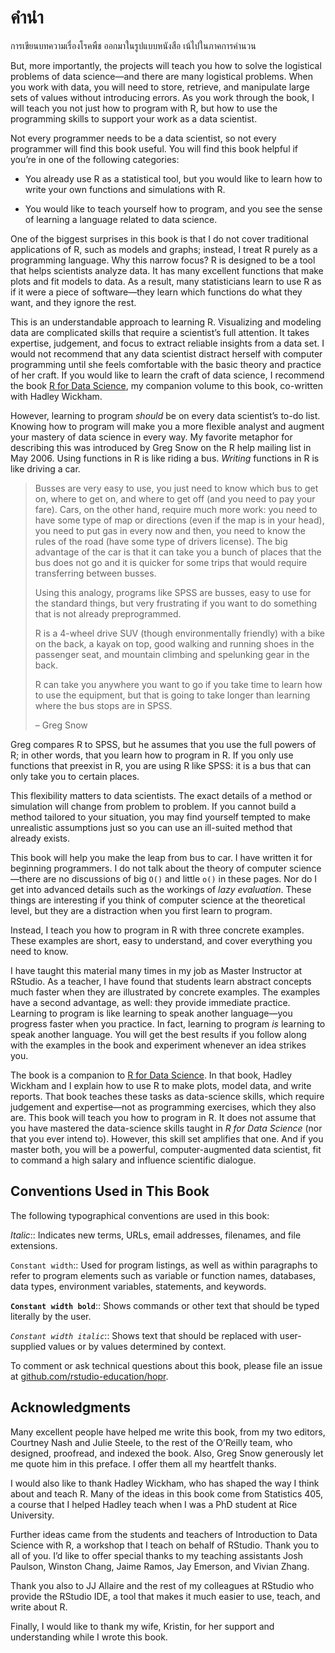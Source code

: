 # คำนำ {.unnumbered}

การเขียนบทความเรื่องโรคพืช ออกมาในรูปแบบหนังสือ เน้ไปในภาคการคำนวน  

But, more importantly, the projects will teach you how to solve the logistical problems of data science---and there are many logistical problems. When you work with data, you will need to store, retrieve, and manipulate large sets of values without introducing errors. As you work through the book, I will teach you not just how to program with R, but how to use the programming skills to support your work as a data scientist.

Not every programmer needs to be a data scientist, so not every programmer will find this book useful. You will find this book helpful if you're in one of the following categories:

-   You already use R as a statistical tool, but you would like to learn how to write your own functions and simulations with R.

-   You would like to teach yourself how to program, and you see the sense of learning a language related to data science.

One of the biggest surprises in this book is that I do not cover traditional applications of R, such as models and graphs; instead, I treat R purely as a programming language. Why this narrow focus? R is designed to be a tool that helps scientists analyze data. It has many excellent functions that make plots and fit models to data. As a result, many statisticians learn to use R as if it were a piece of software---they learn which functions do what they want, and they ignore the rest.

This is an understandable approach to learning R. Visualizing and modeling data are complicated skills that require a scientist's full attention. It takes expertise, judgement, and focus to extract reliable insights from a data set. I would not recommend that any data scientist distract herself with computer programming until she feels comfortable with the basic theory and practice of her craft. If you would like to learn the craft of data science, I recommend the book [R for Data Science](http://r4ds.had.co.nz/), my companion volume to this book, co-written with Hadley Wickham.

However, learning to program *should* be on every data scientist's to-do list. Knowing how to program will make you a more flexible analyst and augment your mastery of data science in every way. My favorite metaphor for describing this was introduced by Greg Snow on the R help mailing list in May 2006. Using functions in R is like riding a bus. *Writing* functions in R is like driving a car.

> Busses are very easy to use, you just need to know which bus to get on, where to get on, and where to get off (and you need to pay your fare). Cars, on the other hand, require much more work: you need to have some type of map or directions (even if the map is in your head), you need to put gas in every now and then, you need to know the rules of the road (have some type of drivers license). The big advantage of the car is that it can take you a bunch of places that the bus does not go and it is quicker for some trips that would require transferring between busses.
>
> Using this analogy, programs like SPSS are busses, easy to use for the standard things, but very frustrating if you want to do something that is not already preprogrammed.
>
> R is a 4-wheel drive SUV (though environmentally friendly) with a bike on the back, a kayak on top, good walking and running shoes in the passenger seat, and mountain climbing and spelunking gear in the back.
>
> R can take you anywhere you want to go if you take time to learn how to use the equipment, but that is going to take longer than learning where the bus stops are in SPSS.
>
> -- Greg Snow

Greg compares R to SPSS, but he assumes that you use the full powers of R; in other words, that you learn how to program in R. If you only use functions that preexist in R, you are using R like SPSS: it is a bus that can only take you to certain places.

This flexibility matters to data scientists. The exact details of a method or simulation will change from problem to problem. If you cannot build a method tailored to your situation, you may find yourself tempted to make unrealistic assumptions just so you can use an ill-suited method that already exists.

This book will help you make the leap from bus to car. I have written it for beginning programmers. I do not talk about the theory of computer science---there are no discussions of big `O()` and little `o()` in these pages. Nor do I get into advanced details such as the workings of *lazy evaluation*. These things are interesting if you think of computer science at the theoretical level, but they are a distraction when you first learn to program.

Instead, I teach you how to program in R with three concrete examples. These examples are short, easy to understand, and cover everything you need to know.

I have taught this material many times in my job as Master Instructor at RStudio. As a teacher, I have found that students learn abstract concepts much faster when they are illustrated by concrete examples. The examples have a second advantage, as well: they provide immediate practice. Learning to program is like learning to speak another language---you progress faster when you practice. In fact, learning to program *is* learning to speak another language. You will get the best results if you follow along with the examples in the book and experiment whenever an idea strikes you.

The book is a companion to [R for Data Science](http://r4ds.had.co.nz/). In that book, Hadley Wickham and I explain how to use R to make plots, model data, and write reports. That book teaches these tasks as data-science skills, which require judgement and expertise---not as programming exercises, which they also are. This book will teach you how to program in R. It does not assume that you have mastered the data-science skills taught in *R for Data Science* (nor that you ever intend to). However, this skill set amplifies that one. And if you master both, you will be a powerful, computer-augmented data scientist, fit to command a high salary and influence scientific dialogue.

## Conventions Used in This Book

The following typographical conventions are used in this book:

*Italic*:: Indicates new terms, URLs, email addresses, filenames, and file extensions.

`Constant width`:: Used for program listings, as well as within paragraphs to refer to program elements such as variable or function names, databases, data types, environment variables, statements, and keywords.

**`Constant width bold`**:: Shows commands or other text that should be typed literally by the user.

*`Constant width italic`*:: Shows text that should be replaced with user-supplied values or by values determined by context.

To comment or ask technical questions about this book, please file an issue at [github.com/rstudio-education/hopr](https://github.com/rstudio-education/hopr).

## Acknowledgments

Many excellent people have helped me write this book, from my two editors, Courtney Nash and Julie Steele, to the rest of the O'Reilly team, who designed, proofread, and indexed the book. Also, Greg Snow generously let me quote him in this preface. I offer them all my heartfelt thanks.

I would also like to thank Hadley Wickham, who has shaped the way I think about and teach R. Many of the ideas in this book come from Statistics 405, a course that I helped Hadley teach when I was a PhD student at Rice University.

Further ideas came from the students and teachers of Introduction to Data Science with R, a workshop that I teach on behalf of RStudio. Thank you to all of you. I'd like to offer special thanks to my teaching assistants Josh Paulson, Winston Chang, Jaime Ramos, Jay Emerson, and Vivian Zhang.

Thank you also to JJ Allaire and the rest of my colleagues at RStudio who provide the RStudio IDE, a tool that makes it much easier to use, teach, and write about R.

Finally, I would like to thank my wife, Kristin, for her support and understanding while I wrote this book.
